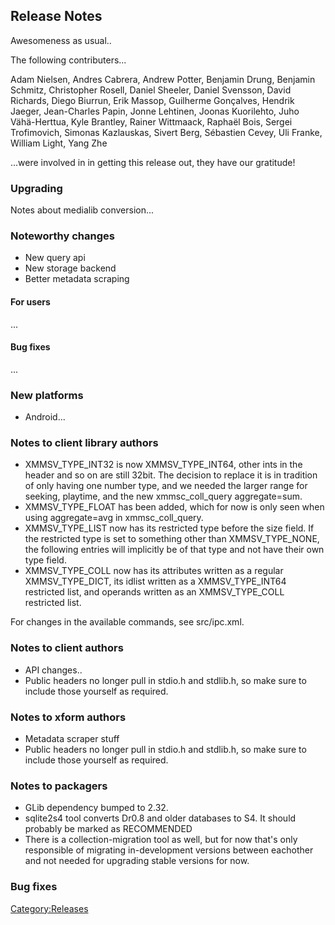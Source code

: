 == Release Notes ==

Awesomeness as usual.. 

The following contributers...

Adam Nielsen, Andres Cabrera, Andrew Potter, Benjamin Drung, Benjamin Schmitz, Christopher Rosell, Daniel Sheeler, Daniel Svensson, David Richards, Diego Biurrun, Erik Massop, Guilherme Gonçalves, Hendrik Jaeger, Jean-Charles Papin, Jonne Lehtinen, Joonas Kuorilehto, Juho Vähä-Herttua, Kyle Brantley, Rainer Wittmaack, Raphaël Bois, Sergei Trofimovich, Simonas Kazlauskas, Sivert Berg, Sébastien Cevey, Uli Franke, William Light, Yang Zhe

...were involved in in getting this release out, they have our gratitude! 

=== Upgrading ===

Notes about medialib conversion...

=== Noteworthy changes ===
* New query api
* New storage backend
* Better metadata scraping
==== For users ====

...

==== Bug fixes ====

...

=== New platforms ===

* Android... 

=== Notes to client library authors ===

* XMMSV_TYPE_INT32 is now XMMSV_TYPE_INT64, other ints in the header and so on are still 32bit. The decision to replace it is in tradition of only having one number type, and we needed the larger range for seeking, playtime, and the new xmmsc_coll_query aggregate=sum.
* XMMSV_TYPE_FLOAT has been added, which for now is only seen when using aggregate=avg in xmmsc_coll_query.
* XMMSV_TYPE_LIST now has its restricted type before the size field. If the restricted type is set to something other than XMMSV_TYPE_NONE, the following entries will implicitly be of that type and not have their own type field.
* XMMSV_TYPE_COLL now has its attributes written as a regular XMMSV_TYPE_DICT, its idlist written as a XMMSV_TYPE_INT64 restricted list, and operands written as an XMMSV_TYPE_COLL restricted list.

For changes in the available commands, see src/ipc.xml.

=== Notes to client authors ===

* API changes.. 
* Public headers no longer pull in stdio.h and stdlib.h, so make sure to include those yourself as required.

=== Notes to xform authors ===

* Metadata scraper stuff
* Public headers no longer pull in stdio.h and stdlib.h, so make sure to include those yourself as required.

=== Notes to packagers ===

* GLib dependency bumped to 2.32.
* sqlite2s4 tool converts Dr0.8  and older databases to S4. It should probably be marked as RECOMMENDED
* There is a collection-migration tool as well, but for now that's only responsible of migrating in-development versions between eachother and not needed for upgrading stable versions for now.

=== Bug fixes ===

[[Category:Releases]]